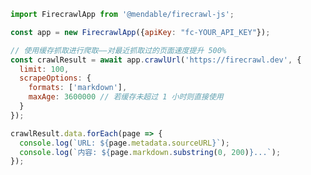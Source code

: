 ```javascript JavaScript
import FirecrawlApp from '@mendable/firecrawl-js';

const app = new FirecrawlApp({apiKey: "fc-YOUR_API_KEY"});

// 使用缓存抓取进行爬取——对最近抓取过的页面速度提升 500%
const crawlResult = await app.crawlUrl('https://firecrawl.dev', {
  limit: 100,
  scrapeOptions: {
    formats: ['markdown'],
    maxAge: 3600000 // 若缓存未超过 1 小时则直接使用
  }
});

crawlResult.data.forEach(page => {
  console.log(`URL: ${page.metadata.sourceURL}`);
  console.log(`内容: ${page.markdown.substring(0, 200)}...`);
});
```
